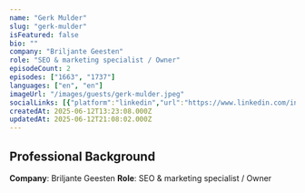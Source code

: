 ```yaml
---
name: "Gerk Mulder"
slug: "gerk-mulder"
isFeatured: false
bio: ""
company: "Briljante Geesten"
role: "SEO & marketing specialist / Owner"
episodeCount: 2
episodes: ["1663", "1737"]
languages: ["en", "en"]
imageUrl: "/images/guests/gerk-mulder.jpeg"
socialLinks: [{"platform":"linkedin","url":"https://www.linkedin.com/in/gerkmulder/"}]
createdAt: 2025-06-12T13:23:08.000Z
updatedAt: 2025-06-12T21:08:02.000Z
---
```


## Professional Background

**Company**: Briljante Geesten
**Role**: SEO & marketing specialist / Owner
